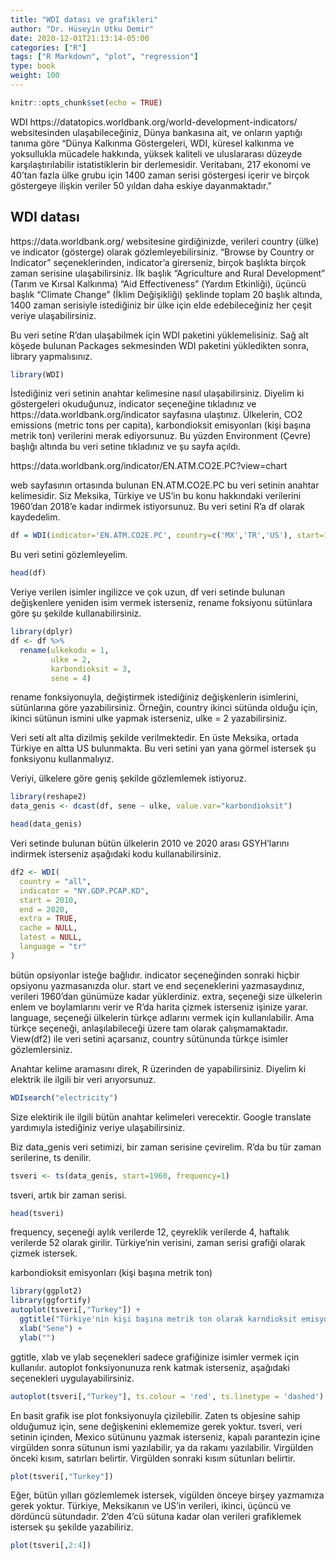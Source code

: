 ```yaml
---
title: "WDI datası ve grafikleri"
author: "Dr. Hüseyin Utku Demir"
date: 2020-12-01T21:13:14-05:00
categories: ["R"]
tags: ["R Markdown", "plot", "regression"]
type: book
weight: 100
---
```


```r
knitr::opts_chunk$set(echo = TRUE)
```

WDI https://datatopics.worldbank.org/world-development-indicators/ websitesinden ulaşabileceğiniz, Dünya bankasına ait, ve onların yaptığı tanıma göre "Dünya Kalkınma Göstergeleri, WDI, küresel kalkınma ve yoksullukla mücadele hakkında, yüksek kaliteli ve uluslararası düzeyde karşılaştırılabilir istatistiklerin bir derlemesidir. Veritabanı, 217 ekonomi ve 40'tan fazla ülke grubu için 1400 zaman serisi göstergesi içerir ve birçok göstergeye ilişkin veriler 50 yıldan daha eskiye dayanmaktadır."

## WDI datası

https://data.worldbank.org/ websitesine girdiğinizde, verileri country (ülke) ve indicator (gösterge) olarak gözlemleyebilirsiniz. "Browse by Country or Indicator" seçeneklerinden, indicator'a girerseniz, birçok başlıkta birçok zaman serisine ulaşabilirsiniz. İlk başlık "Agriculture and Rural Development" (Tarım ve Kırsal Kalkınma) "Aid Effectiveness" (Yardım Etkinliği), üçüncü başlık "Climate Change" (İklim Değişikliği) şeklinde toplam 20 başlık altında, 1400 zaman serisiyle istediğiniz bir ülke için elde edebileceğiniz her çeşit veriye ulaşabilirsiniz.

Bu veri setine R'dan ulaşabilmek için WDI paketini yüklemelisiniz. Sağ alt köşede bulunan Packages sekmesinden WDI paketini yükledikten sonra, library yapmalısınız.

```r
library(WDI)
```

İstediğiniz veri setinin anahtar kelimesine nasıl ulaşabilirsiniz. Diyelim ki göstergeleri okuduğunuz, indicator seçeneğine tıkladınız ve https://data.worldbank.org/indicator sayfasına ulaştınız. Ülkelerin, CO2 emissions  (metric tons per capita), karbondioksit emisyonları (kişi başına metrik ton) verilerini merak ediyorsunuz. Bu yüzden Environment (Çevre) başlığı altında bu veri setine tıkladınız ve şu sayfa açıldı.

https://data.worldbank.org/indicator/EN.ATM.CO2E.PC?view=chart

web sayfasının ortasında bulunan EN.ATM.CO2E.PC bu veri setinin anahtar kelimesidir. Siz Meksika, Türkiye ve US'in bu konu hakkındaki verilerini 1960'dan 2018'e kadar indirmek istiyorsunuz. Bu veri setini R'a df olarak kaydedelim.

```r
df = WDI(indicator='EN.ATM.CO2E.PC', country=c('MX','TR','US'), start=1960, end=2018)
```

Bu veri setini gözlemleyelim.

```r
head(df)
```

Veriye verilen isimler ingilizce ve çok uzun, df veri setinde bulunan değişkenlere yeniden isim vermek isterseniz, rename foksiyonu sütünlara göre şu şekilde kullanabilirsiniz. 


```r
library(dplyr)
df <- df %>%
  rename(ulkekodu = 1,
         ulke = 2,
         karbondioksit = 3,
         sene = 4)
```

rename fonksiyonuyla, değiştirmek istediğiniz değişkenlerin isimlerini, sütünlarına göre yazabilirsiniz. Örneğin, country ikinci sütünda olduğu için, ikinci sütünun ismini ulke yapmak isterseniz, ulke = 2 yazabilirsiniz.

Veri seti alt alta dizilmiş şekilde verilmektedir. En üste Meksika, ortada Türkiye en altta US bulunmakta. Bu veri setini yan yana görmel istersek şu fonksiyonu kullanmalıyız. 

Veriyi, ülkelere göre geniş şekilde gözlemlemek istiyoruz.

```r
library(reshape2)
data_genis <- dcast(df, sene ~ ulke, value.var="karbondioksit")
```

```r
head(data_genis)
```

Veri setinde bulunan bütün ülkelerin 2010 ve 2020 arası GSYH'larını indirmek isterseniz aşağıdaki kodu kullanabilirsiniz.

```r
df2 <- WDI(
  country = "all",
  indicator = "NY.GDP.PCAP.KD",
  start = 2010,
  end = 2020,
  extra = TRUE,
  cache = NULL,
  latest = NULL,
  language = "tr"
)
```

bütün opsiyonlar isteğe bağlıdır. indicator seçeneğinden sonraki hiçbir opsiyonu yazmasanızda olur. start ve end seçeneklerini yazmasaydınız, verileri 1960'dan günümüze kadar yüklerdiniz. extra, seçeneği size ülkelerin enlem ve boylamlarını verir ve R'da harita çizmek isterseniz işinize yarar. language, seçeneği ülkelerin türkçe adlarını vermek için kullanılabilir. Ama türkçe seçeneği, anlaşılabileceği üzere tam olarak çalışmamaktadır. View(df2) ile veri setini açarsanız, country sütünunda türkçe isimler gözlemlersiniz.

Anahtar kelime aramasını direk, R üzerinden de yapabilirsiniz. Diyelim ki elektrik ile ilgili bir veri arıyorsunuz.

```r
WDIsearch("electricity") 
```

Size elektirik ile ilgili bütün anahtar kelimeleri verecektir. Google translate yardımıyla istediğiniz veriye ulaşabilirsiniz.


Biz data_genis veri setimizi, bir zaman serisine çevirelim. R'da bu tür zaman serilerine, ts denilir.

```r
tsveri <- ts(data_genis, start=1960, frequency=1)
```

tsveri, artık bir zaman serisi.


```r
head(tsveri)
```

frequency, seçeneği aylık verilerde 12, çeyreklik verilerde 4, haftalık verilerde 52 olarak girilir. Türkiye'nin verisini, zaman serisi grafiği olarak çizmek istersek.

karbondioksit emisyonları (kişi başına metrik ton)

```r
library(ggplot2)
library(ggfortify)
autoplot(tsveri[,"Turkey"]) +
  ggtitle("Türkiye'nin kişi başına metrik ton olarak karndioksit emisyonu") +
  xlab("Sene") +
  ylab("")
```

ggtitle, xlab ve ylab seçenekleri sadece grafiğinize isimler vermek için kullanılır. autoplot fonksiyonunuza renk katmak isterseniz, aşağıdaki seçenekleri uygulayabilirsiniz.

```r
autoplot(tsveri[,"Turkey"], ts.colour = 'red', ts.linetype = 'dashed')
```
En basit grafik ise plot fonksiyonuyla çizilebilir. Zaten ts objesine sahip olduğumuz için, sene değişkenini eklememize gerek yoktur. tsveri, veri setinin içinden, Mexico sütünunu yazmak isterseniz, kapalı parantezin içine virgülden sonra sütunun ismi yazılabilir, ya da rakamı yazılabilir. Virgülden önceki kısım, satırları belirtir. Virgülden sonraki kısım sütunları belirtir.

```r
plot(tsveri[,"Turkey"])
```
Eğer, bütün yılları gözlemlemek istersek, vigülden önceye birşey yazmamıza gerek yoktur. Türkiye, Meksikanın ve US'in verileri, ikinci, üçüncü ve dördüncü sütundadır. 2'den 4'cü sütuna kadar olan verileri grafiklemek istersek şu şekilde yazabiliriz.


```r
plot(tsveri[,2:4])
```



